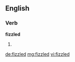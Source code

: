 ==English==

===Verb===
'''fizzled'''

# {{past of|[[fizzle]]}}

[[de:fizzled]]
[[mg:fizzled]]
[[vi:fizzled]]